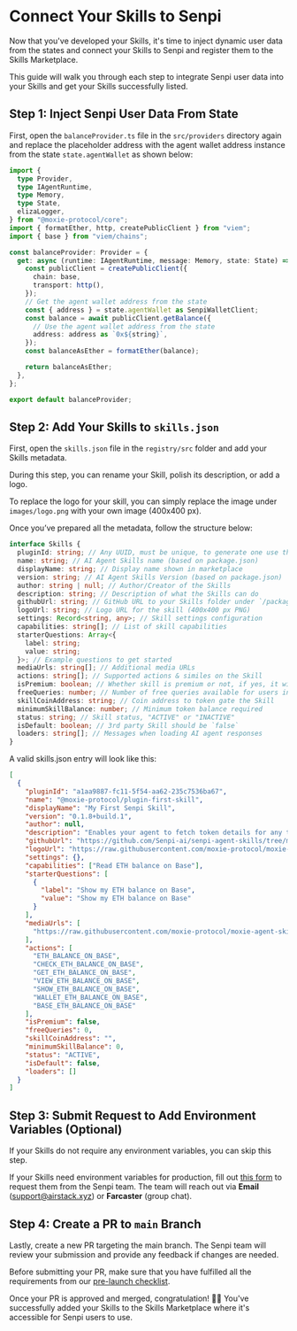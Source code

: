 
# Connect Your Skills to Senpi

<CopyPageButton />

Now that you've developed your Skills, it's time to inject dynamic user data from the states and connect your Skills to Senpi and register them to the Skills Marketplace.

This guide will walk you through each step to integrate Senpi user data into your Skills and get your Skills successfully listed.

## Step 1: Inject Senpi User Data From State

First, open the `balanceProvider.ts` file in the `src/providers` directory again and replace the placeholder address with the agent wallet address instance from the state `state.agentWallet` as shown below:

```ts title="packages/plugin-first-skill/src/providers/balanceProvider.ts" {18,21}
import {
  type Provider,
  type IAgentRuntime,
  type Memory,
  type State,
  elizaLogger,
} from "@moxie-protocol/core";
import { formatEther, http, createPublicClient } from "viem";
import { base } from "viem/chains";

const balanceProvider: Provider = {
  get: async (runtime: IAgentRuntime, message: Memory, state: State) => {
    const publicClient = createPublicClient({
      chain: base,
      transport: http(),
    });
    // Get the agent wallet address from the state
    const { address } = state.agentWallet as SenpiWalletClient;
    const balance = await publicClient.getBalance({
      // Use the agent wallet address from the state
      address: address as `0x${string}`,
    });
    const balanceAsEther = formatEther(balance);

    return balanceAsEther;
  },
};

export default balanceProvider;
```

## Step 2: Add Your Skills to `skills.json`

First, open the `skills.json` file in the `registry/src` folder and add your Skills metadata.

During this step, you can rename your Skill, polish its description, or add a logo.

To replace the logo for your skill, you can simply replace the image under `images/logo.png` with your own image (400x400 px).

Once you’ve prepared all the metadata, follow the structure below:

```ts
interface Skills {
  pluginId: string; // Any UUID, must be unique, to generate one use this https://www.uuidgenerator.net/
  name: string; // AI Agent Skills name (based on package.json)
  displayName: string; // Display name shown in marketplace
  version: string; // AI Agent Skills Version (based on package.json)
  author: string | null; // Author/Creator of the Skills
  description: string; // Description of what the Skills can do
  githubUrl: string; // GitHub URL to your Skills folder under `/packages`
  logoUrl: string; // Logo URL for the skill (400x400 px PNG)
  settings: Record<string, any>; // Skill settings configuration
  capabilities: string[]; // List of skill capabilities
  starterQuestions: Array<{
    label: string;
    value: string;
  }>; // Example questions to get started
  mediaUrls: string[]; // Additional media URLs
  actions: string[]; // Supported actions & similes on the Skill
  isPremium: boolean; // Whether skill is premium or not, if yes, it will check `freeQueries` and `skillCoinAddress`
  freeQueries: number; // Number of free queries available for users in the case of premium skills
  skillCoinAddress: string; // Coin address to token gate the Skill
  minimumSkillBalance: number; // Minimum token balance required
  status: string; // Skill status, "ACTIVE" or "INACTIVE"
  isDefault: boolean; // 3rd party Skill should be `false`
  loaders: string[]; // Messages when loading AI agent responses
}
```

A valid skills.json entry will look like this:

```json
[
  {
    "pluginId": "a1aa9887-fc11-5f54-aa62-235c7536ba67",
    "name": "@moxie-protocol/plugin-first-skill",
    "displayName": "My First Senpi Skill",
    "version": "0.1.8+build.1",
    "author": null,
    "description": "Enables your agent to fetch token details for any token on Base",
    "githubUrl": "https://github.com/Senpi-ai/senpi-agent-skills/tree/main/packages/plugin-first-skill",
    "logoUrl": "https://raw.githubusercontent.com/moxie-protocol/moxie-agent-skills/refs/heads/main/packages/plugin-first-skill/images/logo.svg",
    "settings": {},
    "capabilities": ["Read ETH balance on Base"],
    "starterQuestions": [
      {
        "label": "Show my ETH balance on Base",
        "value": "Show my ETH balance on Base"
      }
    ],
    "mediaUrls": [
      "https://raw.githubusercontent.com/moxie-protocol/moxie-agent-skills/refs/heads/main/packages/plugin-first-skill/images/logo.svg"
    ],
    "actions": [
      "ETH_BALANCE_ON_BASE",
      "CHECK_ETH_BALANCE_ON_BASE",
      "GET_ETH_BALANCE_ON_BASE",
      "VIEW_ETH_BALANCE_ON_BASE",
      "SHOW_ETH_BALANCE_ON_BASE",
      "WALLET_ETH_BALANCE_ON_BASE",
      "BASE_ETH_BALANCE_ON_BASE"
    ],
    "isPremium": false,
    "freeQueries": 0,
    "skillCoinAddress": "",
    "minimumSkillBalance": 0,
    "status": "ACTIVE",
    "isDefault": false,
    "loaders": []
  }
]
```

## Step 3: Submit Request to Add Environment Variables (Optional)

If your Skills do not require any environment variables, you can skip this step.

If your Skills need environment variables for production, fill out [this form](https://forms.gle/8hzDyCVKKLs4MkTEA) to request them from the Senpi team. The team will reach out via **Email** (support@airstack.xyz) or **Farcaster** (group chat).

## Step 4: Create a PR to `main` Branch

Lastly, create a new PR targeting the main branch. The Senpi team will review your submission and provide any feedback if changes are needed.

Before submitting your PR, make sure that you have fulfilled all the requirements from our [pre-launch checklist](https://glory-bellflower-ba8.notion.site/Senpi-AI-Skill-Pre-launch-Checklist-1d21feaac8068081b9c1e3787c67292c).

Once your PR is approved and merged, congratulation! 🥳🎉 You've successfully added your Skills to the Skills Marketplace where it's accessible for Senpi users to use.

<DeveloperSupport />
